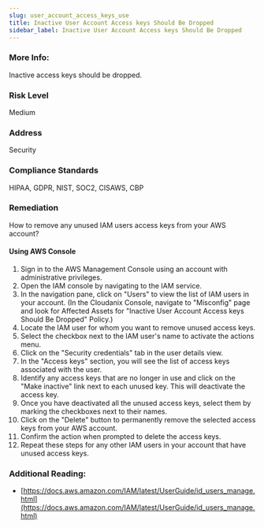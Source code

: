 ```yaml
---
slug: user_account_access_keys_use
title: Inactive User Account Access keys Should Be Dropped
sidebar_label: Inactive User Account Access keys Should Be Dropped
---
```


### More Info:

Inactive access keys should be dropped.

### Risk Level

Medium

### Address

Security

### Compliance Standards

HIPAA, GDPR, NIST, SOC2, CISAWS, CBP

### Remediation

How to remove any unused IAM users access keys from your AWS account?

#### Using AWS Console

1. Sign in to the AWS Management Console using an account with administrative privileges.
2. Open the IAM console by navigating to the IAM service.
3. In the navigation pane, click on "Users" to view the list of IAM users in your account.
    (In the Cloudanix Console, navigate to "Misconfig" page and look for Affected Assets for "Inactive User Account Access keys Should Be Dropped" Policy.)
4. Locate the IAM user for whom you want to remove unused access keys.
5. Select the checkbox next to the IAM user's name to activate the actions menu.
6. Click on the "Security credentials" tab in the user details view.
7. In the "Access keys" section, you will see the list of access keys associated with the user.
8. Identify any access keys that are no longer in use and click on the "Make inactive" link next to each unused key. This will deactivate the access key.
9. Once you have deactivated all the unused access keys, select them by marking the checkboxes next to their names.
10. Click on the "Delete" button to permanently remove the selected access keys from your AWS account.
11. Confirm the action when prompted to delete the access keys.
12. Repeat these steps for any other IAM users in your account that have unused access keys.

### Additional Reading:

- [https://docs.aws.amazon.com/IAM/latest/UserGuide/id_users_manage.html](https://docs.aws.amazon.com/IAM/latest/UserGuide/id_users_manage.html) 

